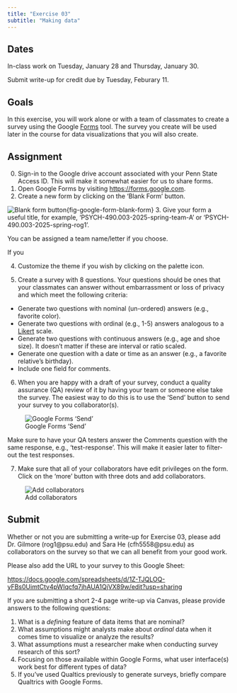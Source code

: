 ```yaml
---
title: "Exercise 03"
subtitle: "Making data"
---
```


## Dates {-}

In-class work on Tuesday, January 28 and Thursday, January 30.

Submit write-up for credit [due]{.orange_due} by Tuesday, Feburary 11.

## Goals {-}

In this exercise, you will work alone or with a team of classmates to create a survey using the Google [Forms](https://forms.google.com) tool.
The survey you create will be used later in the course for data visualizations that you will also create.

## Assignment {-}

0. Sign-in to the Google drive account associated with your Penn State Access ID. This will make it somewhat easier for us to share forms.
1. Open Google Forms by visiting <https://forms.google.com>.
2. Create a new form by clicking on the 'Blank Form' button.

![Blank form button](../include/img/google-forms-blank-form.png){fig-google-form-blank-form}
3. Give your form a useful title, for example, 'PSYCH-490.003-2025-spring-team-A' or 'PSYCH-490.003-2025-spring-rog1'.

::: {.callout-important}
You can be assigned a team name/letter if you choose.

If you 
:::

4. Customize the theme if you wish by clicking on the palette icon.

5. Create a survey with 8 questions. Your questions should be ones that your classmates can answer without embarrassment or loss of privacy and which meet the following criteria:

- Generate two questions with nominal (un-ordered) answers (e.g., favorite color).
- Generate two questions with ordinal (e.g., 1-5) answers analogous to a [Likert](https://en.wikipedia.org/wiki/Likert_scale) scale.
- Generate two questions with continuous answers (e.g., age and shoe size). It doesn't matter if these are interval or ratio scaled.
- Generate one question with a date or time as an answer (e.g., a favorite relative's birthday).
- Include one field for comments.

6. When you are happy with a draft of your survey, conduct a quality assurance (QA) review of it by having your team or someone else take the survey. The easiest way to do this is to use the 'Send' button to send your survey to you collaborator(s).

![Google Forms 'Send'](../include/img/google-forms-send-button.png)

Make sure to have your QA testers answer the Comments question with the same response, e.g., 'test-response'. This will make it easier later to filter-out the test responses.

7. Make sure that all of your collaborators have edit privileges on the form. Click on the 'more' button with three dots and add collaborators.

![Add collaborators](../include/img/google-forms-add-collaborators.png)

## Submit {-}

Whether or not you are submitting a write-up for Exercise 03, please add Dr. Gilmore (rog1@psu.edu) and Sara He (cfh5558@psu.edu) as collaborators on the survey so that we can all benefit from your good work.

Please also add the URL to your survey to this Google Sheet:

<https://docs.google.com/spreadsheets/d/1Z-TJQLOQ-yFBs0UimtCtv4pWIqcfq7jhAUA1QjVX89w/edit?usp=sharing>

If you are submitting a short 2-4 page write-up via Canvas, please provide answers to the following questions:

1. What is a *defining* feature of data items that are nominal? \
2. What assumptions might analysts make about *ordinal* data when it comes time to visualize or analyze the results? \
3. What assumptions must a researcher make when conducting survey research of this sort? \
4. Focusing on those available within Google Forms, what user interface(s) work best for different types of data? \
5. If you've used Qualtics previously to generate surveys, briefly compare Qualtrics with Google Forms.

